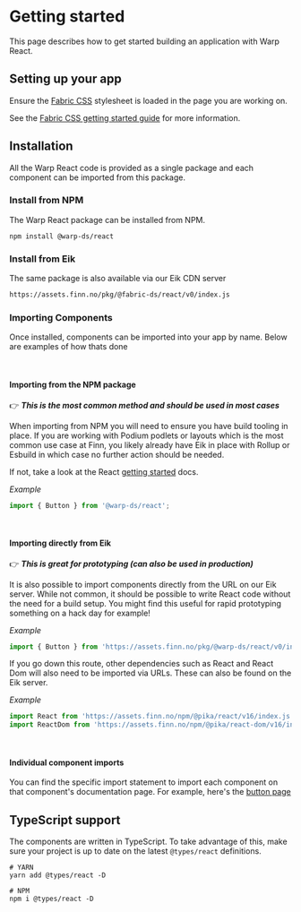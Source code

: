 # Getting started

This page describes how to get started building an application with Warp
React.

## Setting up your app

Ensure the [Fabric CSS](https://css.fabric-ds.io) stylesheet is loaded in the
page you are working on.

See the
[Fabric CSS getting started guide](https://css.fabric-ds.io/pages/getting-started.html)
for more information.

## Installation

All the Warp React code is provided as a single package and each component can
be imported from this package.

### Install from NPM

The Warp React package can be installed from NPM.

```shell
npm install @warp-ds/react
```

### Install from Eik

The same package is also available via our Eik CDN server

```html
https://assets.finn.no/pkg/@fabric-ds/react/v0/index.js
```

### Importing Components

Once installed, components can be imported into your app by name. Below are
examples of how thats done

<br />

#### Importing from the NPM package

👉 _**This is the most common method and should be used in most cases**_

When importing from NPM you will need to ensure you have build tooling in place.
If you are working with Podium podlets or layouts which is the most common use
case at Finn, you likely already have Eik in place with Rollup or Esbuild in
which case no further action should be needed.

If not, take a look at the React
[getting started](https://reactjs.org/docs/getting-started.html) docs.

_Example_

```js
import { Button } from '@warp-ds/react';
```

<br />

#### Importing directly from Eik

👉 _**This is great for prototyping (can also be used in production)**_

It is also possible to import components directly from the URL on our Eik
server. While not common, it should be possible to write React code without the
need for a build setup. You might find this useful for rapid prototyping
something on a hack day for example!

_Example_

```js
import { Button } from 'https://assets.finn.no/pkg/@warp-ds/react/v0/index.js';
```

If you go down this route, other dependencies such as React and React Dom will
also need to be imported via URLs. These can also be found on the Eik server.

_Example_

```js
import React from 'https://assets.finn.no/npm/@pika/react/v16/index.js';
import ReactDom from 'https://assets.finn.no/npm/@pika/react-dom/v16/index.js';
```

<br />

#### Individual component imports

You can find the specific import statement to import each component on that
component's documentation page. For example, here's the [button page](/button)

## TypeScript support

The components are written in TypeScript. To take advantage of this, make sure
your project is up to date on the latest `@types/react` definitions.

```shell
# YARN
yarn add @types/react -D

# NPM
npm i @types/react -D
```
